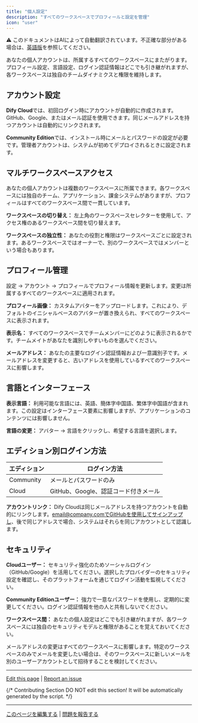 ```yaml
---
title: "個人設定"
description: "すべてのワークスペースでプロフィールと設定を管理"
icon: "user"
---
```


<Note> ⚠️ このドキュメントはAIによって自動翻訳されています。不正確な部分がある場合は、[英語版](/en/documentation/pages/workspace/personal-account-management)を参照してください。</Note>


あなたの個人アカウントは、所属するすべてのワークスペースにまたがります。プロフィール設定、言語設定、ログイン認証情報はどこでも引き継がれますが、各ワークスペースは独自のチームダイナミクスと権限を維持します。

## アカウント設定

**Dify Cloud**では、初回ログイン時にアカウントが自動的に作成されます。GitHub、Google、またはメール認証を使用できます。同じメールアドレスを持つアカウントは自動的にリンクされます。

**Community Edition**では、インストール時にメールとパスワードの設定が必要です。管理者アカウントは、システムが初めてデプロイされるときに設定されます。

## マルチワークスペースアクセス

あなたの個人アカウントは複数のワークスペースに所属できます。各ワークスペースには独自のチーム、アプリケーション、課金システムがありますが、プロフィールはすべてのワークスペース間で一貫しています。

**ワークスペースの切り替え：** 左上角のワークスペースセレクターを使用して、アクセス権のあるワークスペース間を切り替えます。

**ワークスペースの独立性：** あなたの役割と権限はワークスペースごとに設定されます。あるワークスペースではオーナーで、別のワークスペースではメンバーという場合もあります。

## プロフィール管理

設定 → アカウント → プロフィールでプロフィール情報を更新します。変更は所属するすべてのワークスペースに適用されます。

**プロフィール画像：** カスタムアバターをアップロードします。これにより、デフォルトのイニシャルベースのアバターが置き換えられ、すべてのワークスペースに表示されます。

**表示名：** すべてのワークスペースでチームメンバーにどのように表示されるかです。チームメイトがあなたを識別しやすいものを選んでください。

**メールアドレス：** あなたの主要なログイン認証情報および一意識別子です。メールアドレスを変更すると、古いアドレスを使用しているすべてのワークスペースに影響します。

## 言語とインターフェース

**表示言語：** 利用可能な言語には、英語、簡体字中国語、繁体字中国語が含まれます。この設定はインターフェース要素に影響しますが、アプリケーションのコンテンツには影響しません。

**言語の変更：** アバター → 言語をクリックし、希望する言語を選択します。

## エディション別ログイン方法

<table>
  <thead>
    <tr>
      <th>エディション</th>
      <th>ログイン方法</th>
    </tr>
  </thead>
  <tbody>
    <tr>
      <td>Community</td>
      <td>メールとパスワードのみ</td>
    </tr>
    <tr>
      <td>Cloud</td>
      <td>GitHub、Google、認証コード付きメール</td>
    </tr>
  </tbody>
</table>

**アカウントリンク：** Dify Cloudは同じメールアドレスを持つアカウントを自動的にリンクします。email@company.comでGitHubを使用してサインアップし、後で同じアドレスで場合、システムはそれらを同じアカウントとして認識します。

## セキュリティ

**Cloudユーザー：** セキュリティ強化のためソーシャルログイン（GitHub/Google）を活用してください。選択したプロバイダーのセキュリティ設定を確認し、そのプラットフォームを通じてログイン活動を監視してください。

**Community Editionユーザー：** 強力で一意なパスワードを使用し、定期的に変更してください。ログイン認証情報を他の人と共有しないでください。

**ワークスペース間：** あなたの個人設定はどこでも引き継がれますが、各ワークスペースには独自のセキュリティモデルと権限があることを覚えておいてください。

<Warning>
メールアドレスの変更はすべてのワークスペースに影響します。特定のワークスペースのみでメールを変更したい場合は、そのワークスペースに新しいメールを別のユーザーアカウントとして招待することを検討してください。
</Warning>

---

[Edit this page](https://github.com/langgenius/dify-docs/edit/main/en/guides/management/personal-account-management.mdx) | [Report an issue](https://github.com/langgenius/dify-docs/issues/new?template=docs.yml)

{/*
Contributing Section
DO NOT edit this section!
It will be automatically generated by the script.
*/}

---

[このページを編集する](https://github.com/langgenius/dify-docs/edit/main/ja-jp/documentation/pages/workspace/personal-account-management.mdx) | [問題を報告する](https://github.com/langgenius/dify-docs/issues/new?template=docs.yml)

